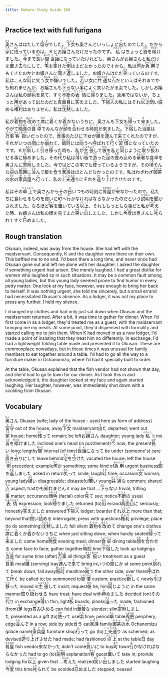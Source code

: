 ```yaml
---
title: Kokoro Study Guide 160
---
```


## Practice text with full furigana

<p>
<ruby><rb>奥</rb><rt>おく</rt></ruby>さんははたして<ruby><rb>留守</rb><rt>るす</rt></ruby>でした。<ruby><rb>下女</rb><rt>げじょ</rt></ruby>も奥さんといっしょに<ruby><rb>出</rb><rt>で</rt></ruby>たのでした。だから<ruby><rb>家</rb><rt>うち</rt></ruby>に<ruby><rb>残</rb><rt>のこ</rt></ruby>っているのは、Ｋとお<ruby><rb>嬢</rb><rt>じょう</rt></ruby>さんだけだったのです。<ruby><rb>私</rb><rt>わたくし</rt></ruby>はちょっと<ruby><rb>首</rb><rt>くび</rt></ruby>を<ruby><rb>傾</rb><rt>かたむ</rt></ruby>けました。<ruby><rb>今</rb><rt>いま</rt></ruby>まで<ruby><rb>長</rb><rt>なが</rt></ruby>い<ruby><rb>間</rb><rt>あいだ</rt></ruby><ruby><rb>世話</rb><rt>せわ</rt></ruby>になっていたけれども、奥さんがお嬢さんと私だけを<ruby><rb>置</rb><rt>お</rt></ruby>き<ruby><rb>去</rb><rt>ざ</rt></ruby>りにして、<ruby><rb>宅</rb><rt>うち</rt></ruby>を<ruby><rb>空</rb><rt>あ</rt></ruby>けた<ruby><rb>例</rb><rt>ためし</rt></ruby>はまだなかったのですから。私は<ruby><rb>何</rb><rt>なに</rt></ruby>か<ruby><rb>急用</rb><rt>きゅうよう</rt></ruby>でもできたのかとお嬢さんに<ruby><rb>聞</rb><rt>き</rt></ruby>き<ruby><rb>返</rb><rt>かえ</rt></ruby>しました。お嬢さんはただ<ruby><rb>笑</rb><rt>わら</rt></ruby>っているのです。私はこんな<ruby><rb>時</rb><rt>とき</rt></ruby>に笑う<ruby><rb>女</rb><rt>おんな</rt></ruby>が<ruby><rb>嫌</rb><rt>きら</rt></ruby>いでした。<ruby><rb>若</rb><rt>わか</rt></ruby>い女に<ruby><rb>共通</rb><rt>きょうつう</rt></ruby>な<ruby><rb>点</rb><rt>てん</rt></ruby>だといえばそれまでかも<ruby><rb>知</rb><rt>し</rt></ruby>れませんが、お嬢さんも<ruby><rb>下</rb><rt>くだ</rt></ruby>らない<ruby><rb>事</rb><rt>こと</rt></ruby>によく笑いたがる女でした。しかしお嬢さんは私の<ruby><rb>顔色</rb><rt>かおいろ</rt></ruby>を<ruby><rb>見</rb><rt>み</rt></ruby>て、すぐ<ruby><rb>不断</rb><rt>ふだん</rt></ruby>の<ruby><rb>表情</rb><rt>ひょうじょう</rt></ruby>に<ruby><rb>帰</rb><rt>かえ</rt></ruby>りました。急用ではないが、ちょっと<ruby><rb>用</rb><rt>よう</rt></ruby>があって出たのだと<ruby><rb>真面目</rb><rt>まじめ</rt></ruby>に<ruby><rb>答</rb><rt>こた</rt></ruby>えました。<ruby><rb>下宿人</rb><rt>げしゅくにん</rt></ruby>の私にはそれ<ruby><rb>以上</rb><rt>いじょう</rt></ruby><ruby><rb>問</rb><rt>と</rt></ruby>い<ruby><rb>詰</rb><rt>つ</rt></ruby>める<ruby><rb>権利</rb><rt>けんり</rt></ruby>はありません。私は<ruby><rb>沈黙</rb><rt>ちんもく</rt></ruby>しました。
</p>

<p>
私が<ruby><rb>着物</rb><rt>きもの</rt></ruby>を<ruby><rb>改</rb><rt>あらた</rt></ruby>めて<ruby><rb>席</rb><rt>せき</rt></ruby>に<ruby><rb>着</rb><rt>つ</rt></ruby>くか<ruby><rb>着</rb><rt>つ</rt></ruby>かないうちに、奥さんも下女も<ruby><rb>帰</rb><rt>かえ</rt></ruby>って<ruby><rb>来</rb><rt>き</rt></ruby>ました。やがて<ruby><rb>晩食</rb><rt>ばんめし</rt></ruby>の<ruby><rb>食卓</rb><rt>しょくたく</rt></ruby>でみんなが<ruby><rb>顔</rb><rt>かお</rt></ruby>を<ruby><rb>合</rb><rt>あ</rt></ruby>わせる<ruby><rb>時刻</rb><rt>じこく</rt></ruby>が来ました。<ruby><rb>下宿</rb><rt>げしゅく</rt></ruby>した<ruby><rb>当座</rb><rt>とうざ</rt></ruby>は<ruby><rb>万事</rb><rt>ばんじ</rt></ruby><ruby><rb>客</rb><rt>きゃく</rt></ruby><ruby><rb>扱</rb><rt>あつか</rt></ruby>いだったので、<ruby><rb>食事</rb><rt>しょくじ</rt></ruby>のたびに下女が<ruby><rb>膳</rb><rt>ぜん</rt></ruby>を<ruby><rb>運</rb><rt>はこ</rt></ruby>んで<ruby><rb>来</rb><rt>き</rt></ruby>てくれたのですが、それがいつの<ruby><rb>間</rb><rt>ま</rt></ruby>にか<ruby><rb>崩</rb><rt>くず</rt></ruby>れて、<ruby><rb>飯時</rb><rt>めしどき</rt></ruby>には<ruby><rb>向</rb><rt>むこ</rt></ruby>うへ<ruby><rb>呼</rb><rt>よ</rt></ruby>ばれて<ruby><rb>行</rb><rt>ゆ</rt></ruby>く<ruby><rb>習慣</rb><rt>しゅうかん</rt></ruby>になっていたのです。Ｋが<ruby><rb>新</rb><rt>あたら</rt></ruby>しく<ruby><rb>引</rb><rt>ひ</rt></ruby>き<ruby><rb>移</rb><rt>うつ</rt></ruby>った時も、私が<ruby><rb>主張</rb><rt>しゅちょう</rt></ruby>して<ruby><rb>彼</rb><rt>かれ</rt></ruby>を私と<ruby><rb>同</rb><rt>おな</rt></ruby>じように<ruby><rb>取</rb><rt>と</rt></ruby>り<ruby><rb>扱</rb><rt>あつか</rt></ruby>わせる事に<ruby><rb>極</rb><rt>き</rt></ruby>めました。その<ruby><rb>代</rb><rt>かわ</rt></ruby>り私は<ruby><rb>薄</rb><rt>うす</rt></ruby>い<ruby><rb>板</rb><rt>いた</rt></ruby>で<ruby><rb>造</rb><rt>つく</rt></ruby>った<ruby><rb>足</rb><rt>あし</rt></ruby>の<ruby><rb>畳</rb><rt>たた</rt></ruby>み<ruby><rb>込</rb><rt>こ</rt></ruby>める<ruby><rb>華奢</rb><rt>きゃしゃ</rt></ruby>な食卓を奥さんに<ruby><rb>寄附</rb><rt>きふ</rt></ruby>しました。今ではどこの宅でも<ruby><rb>使</rb><rt>つか</rt></ruby>っているようですが、その<ruby><rb>頃</rb><rt>ころ</rt></ruby>そんな<ruby><rb>卓</rb><rt>たく</rt></ruby>の<ruby><rb>周囲</rb><rt>しゅうい</rt></ruby>に<ruby><rb>並</rb><rt>なら</rt></ruby>んで飯を<ruby><rb>食</rb><rt>く</rt></ruby>う<ruby><rb>家族</rb><rt>かぞく</rt></ruby>はほとんどなかったのです。私はわざわざ<ruby><rb>御茶</rb><rt>おちゃ</rt></ruby>の<ruby><rb>水</rb><rt>みず</rt></ruby>の<ruby><rb>家具屋</rb><rt>かぐや</rt></ruby>へ<ruby><rb>行</rb><rt>い</rt></ruby>って、私の<ruby><rb>工夫</rb><rt>くふう</rt></ruby><ruby><rb>通</rb><rt>どお</rt></ruby>りにそれを<ruby><rb>造</rb><rt>つく</rt></ruby>り<ruby><rb>上</rb><rt>あ</rt></ruby>げさせたのです。
</p>

<p>
私はその<ruby><rb>卓上</rb><rt>たくじょう</rt></ruby>で奥さんからその<ruby><rb>日</rb><rt>ひ</rt></ruby>いつもの時刻に<ruby><rb>肴屋</rb><rt>さかなや</rt></ruby>が<ruby><rb>来</rb><rt>こ</rt></ruby>なかったので、私たちに食わせるものを<ruby><rb>買</rb><rt>か</rt></ruby>いに<ruby><rb>町</rb><rt>まち</rt></ruby>へ<ruby><rb>行</rb><rt>ゆ</rt></ruby>かなければならなかったのだという<ruby><rb>説明</rb><rt>せつめい</rt></ruby>を聞かされました。なるほど<ruby><rb>客</rb><rt>きゃく</rt></ruby>を<ruby><rb>置</rb><rt>お</rt></ruby>いている<ruby><rb>以上</rb><rt>いじょう</rt></ruby>、それももっともな事だと私が<ruby><rb>考</rb><rt>かんが</rt></ruby>えた時、お嬢さんは私の顔を見てまた<ruby><rb>笑</rb><rt>わら</rt></ruby>い<ruby><rb>出</rb><rt>だ</rt></ruby>しました。しかし<ruby><rb>今度</rb><rt>こんど</rt></ruby>は奥さんに<ruby><rb>叱</rb><rt>しか</rt></ruby>られてすぐ<ruby><rb>已</rb><rt>や</rt></ruby>めました。
</p>


## Rough translation

Okusan, indeed, was away from the house. She had left with the maidservant. Consequently, K and the daughter were there on their own. This baffled me to no end. I'd been there a long time, and never once had Okusan gone out and left me alone with her daughter. I asked the daughter if something urgent had arisen. She merely laughed. I had a great dislike for women who laughed so in such situations. It may be a common fault among all young ladies, but this young lady seemed prone to find humor in every petty matter. One look at my face, however, was enough to bring her back to herself. It was nothing urgent, she told me sincerely, but a small errand had necessitated Okusan's absence. As a lodger, it was not my place to press any further. I held my silence.

I changed my clothes and had only just sat down when Okusan and the maidservant returned. After a bit, it was time to gather for dinner. When I'd first come in as a lodger, they'd treated me as a guest, with the maidservant bringing me my meals. At some point, they'd dispensed with formality and started calling me to join them. When K had moved in as a new lodger, I'd made a point of insisting that they treat him no differently. In exchange, I'd had a lightweight folding table made and presented it to Okusan. These are commonplace nowadays, but in those times it was unusual for family members to eat together around a table. I'd had to go all the way to a furniture maker in Ochanomizu, where I'd had it specially built to order.

At the table, Okusan explained that the fish vendor had not shown that day, and she'd had to go to town for our dinner. As I took this in and acknowledged it, the daughter looked at my face and again started laughing. Her laughter, however, was immediately shut down with a scolding from Okusan.    


## Vocabulary

<p>
<span class="vocabstudy"><ruby><rb>奥</rb><rt>おく</rt></ruby>さん&nbsp;Okusan (wife; lady of the house - used here as form of address)</span><span class="vocabstudy"><ruby><rb>留守</rb><rt>るす</rt></ruby>&nbsp;out of the house; away</span><span class="vocabstudy"><ruby><rb>下女</rb><rt>げじょ</rt></ruby>&nbsp;maidservant</span><span class="vocabstudy"><ruby><rb>出</rb><rt>で</rt></ruby>た&nbsp;departed; went out</span><span class="vocabstudy"><ruby><rb>家</rb><rt>うち</rt></ruby>&nbsp;house; home</span><span class="vocabstudy"><ruby><rb>残</rb><rt>のこ</rt></ruby>って&nbsp;remain; be left</span><span class="vocabstudy">お<ruby><rb>嬢</rb><rt>じょう</rt></ruby>さん&nbsp;daughter; young lady</span><span class="vocabstudy"><ruby><rb>私</rb><rt>わたくし</rt></ruby>&nbsp;I; me</span><span class="vocabstudy"><ruby><rb>首</rb><rt>くび</rt></ruby>を<ruby><rb>傾</rb><rt>かたむ</rt></ruby>けました&nbsp;inclined one's head (in puzzlement)</span><span class="vocabstudy"><ruby><rb>今</rb><rt>いま</rt></ruby>&nbsp;now; the present</span><span class="vocabstudy"><ruby><rb>長</rb><rt>なが</rt></ruby>い&nbsp;long; lengthy</span><span class="vocabstudy"><ruby><rb>間</rb><rt>あいだ</rt></ruby>&nbsp;interval (of time)</span><span class="vocabstudy"><ruby><rb>世話</rb><rt>せわ</rt></ruby>になって&nbsp;be under (someone's) care</span><span class="vocabstudy"><ruby><rb>置</rb><rt>お</rt></ruby>き<ruby><rb>去</rb><rt>ざ</rt></ruby>りにして&nbsp;leave behind</span><span class="vocabstudy"><ruby><rb>宅</rb><rt>うち</rt></ruby>を<ruby><rb>空</rb><rt>あ</rt></ruby>けた&nbsp;vacated the house; left the house</span><span class="vocabstudy"><ruby><rb>例</rb><rt>ためし</rt></ruby>&nbsp;precedent; example</span><span class="vocabstudy"><ruby><rb>何</rb><rt>なに</rt></ruby>か&nbsp;something; some kind of</span><span class="vocabstudy"><ruby><rb>急用</rb><rt>きゅうよう</rt></ruby>&nbsp;urgent business</span><span class="vocabstudy"><ruby><rb>聞</rb><rt>き</rt></ruby>き<ruby><rb>返</rb><rt>かえ</rt></ruby>しました&nbsp;asked in return</span><span class="vocabstudy"><ruby><rb>笑</rb><rt>わら</rt></ruby>って&nbsp;smile; laugh</span><span class="vocabstudy"><ruby><rb>時</rb><rt>とき</rt></ruby>&nbsp;time; occasion</span><span class="vocabstudy"><ruby><rb>女</rb><rt>おんな</rt></ruby>&nbsp;woman; young lady</span><span class="vocabstudy"><ruby><rb>嫌</rb><rt>きら</rt></ruby>い&nbsp;disagreeable; distasteful</span><span class="vocabstudy"><ruby><rb>若</rb><rt>わか</rt></ruby>い&nbsp;young</span><span class="vocabstudy"><ruby><rb>共通</rb><rt>きょうつう</rt></ruby>な&nbsp;common; shared</span><span class="vocabstudy"><ruby><rb>点</rb><rt>てん</rt></ruby>&nbsp;aspect; trait</span><span class="vocabstudy">かも<ruby><rb>知</rb><rt>し</rt></ruby>れません&nbsp;it may be that ...</span><span class="vocabstudy"><ruby><rb>下</rb><rt>くだ</rt></ruby>らない&nbsp;trivial; trifling</span><span class="vocabstudy"><ruby><rb>事</rb><rt>こと</rt></ruby>&nbsp;matter; occurance</span><span class="vocabstudy"><ruby><rb>顔色</rb><rt>かおいろ</rt></ruby>&nbsp;(facial) color</span><span class="vocabstudy"><ruby><rb>見</rb><rt>み</rt></ruby>て&nbsp;see; notice</span><span class="vocabstudy"><ruby><rb>不断</rb><rt>ふだん</rt></ruby>の&nbsp;usual</span><span class="vocabstudy"><ruby><rb>表情</rb><rt>ひょうじょう</rt></ruby>&nbsp;expression; look</span><span class="vocabstudy"><ruby><rb>帰</rb><rt>かえ</rt></ruby>りました&nbsp;returned (to)</span><span class="vocabstudy"><ruby><rb>用</rb><rt>よう</rt></ruby>&nbsp;errand</span><span class="vocabstudy"><ruby><rb>真面目</rb><rt>まじめ</rt></ruby>に&nbsp;seriously; honestly</span><span class="vocabstudy"><ruby><rb>答</rb><rt>こた</rt></ruby>えました&nbsp;answered</span><span class="vocabstudy"><ruby><rb>下宿人</rb><rt>げしゅくにん</rt></ruby>&nbsp;lodger; boarder</span><span class="vocabstudy">それ<ruby><rb>以上</rb><rt>いじょう</rt></ruby>&nbsp;more than that; beyond that</span><span class="vocabstudy"><ruby><rb>問</rb><rt>と</rt></ruby>い<ruby><rb>詰</rb><rt>つ</rt></ruby>める&nbsp;interrogate; press with questions</span><span class="vocabstudy"><ruby><rb>権利</rb><rt>けんり</rt></ruby>&nbsp;privilege; place (to do something)</span><span class="vocabstudy"><ruby><rb>沈黙</rb><rt>ちんもく</rt></ruby>しました&nbsp;fell silent</span>
<span class="vocabstudy"><ruby><rb>着物</rb><rt>きもの</rt></ruby>を<ruby><rb>改</rb><rt>あらた</rt></ruby>めて&nbsp;change one's clothes</span><span class="vocabstudy"><ruby><rb>席</rb><rt>せき</rt></ruby>に<ruby><rb>着</rb><rt>つ</rt></ruby>くか<ruby><rb>着</rb><rt>つ</rt></ruby>かないうちに&nbsp;when just sitting down; when hardly seated</span><span class="vocabstudy"><ruby><rb>帰</rb><rt>かえ</rt></ruby>って<ruby><rb>来</rb><rt>き</rt></ruby>ました&nbsp;came home</span><span class="vocabstudy"><ruby><rb>晩食</rb><rt>ばんめし</rt></ruby>&nbsp;evening meal; dinner</span><span class="vocabstudy"><ruby><rb>食卓</rb><rt>しょくたく</rt></ruby>&nbsp;dining table</span><span class="vocabstudy"><ruby><rb>顔</rb><rt>かお</rt></ruby>を<ruby><rb>合</rb><rt>あ</rt></ruby>わせる&nbsp;come face to face; gather together</span><span class="vocabstudy"><ruby><rb>時刻</rb><rt>じこく</rt></ruby>&nbsp;time</span><span class="vocabstudy"><ruby><rb>下宿</rb><rt>げしゅく</rt></ruby>した&nbsp;took up lodgings</span><span class="vocabstudy"><ruby><rb>当座</rb><rt>とうざ</rt></ruby>&nbsp;for some time (after)</span><span class="vocabstudy"><ruby><rb>万事</rb><rt>ばんじ</rt></ruby>&nbsp;all things</span><span class="vocabstudy"><ruby><rb>客</rb><rt>きゃく</rt></ruby><ruby><rb>扱</rb><rt>あつか</rt></ruby>い&nbsp;treatment as a guest</span><span class="vocabstudy"><ruby><rb>食事</rb><rt>しょくじ</rt></ruby>&nbsp;meal</span><span class="vocabstudy"><ruby><rb>膳</rb><rt>ぜん</rt></ruby>&nbsp;(serving) tray</span><span class="vocabstudy"><ruby><rb>運</rb><rt>はこ</rt></ruby>んで<ruby><rb>来</rb><rt>き</rt></ruby>て&nbsp;bring in</span><span class="vocabstudy">いつの<ruby><rb>間</rb><rt>ま</rt></ruby>にか&nbsp;at some point</span><span class="vocabstudy"><ruby><rb>崩</rb><rt>くず</rt></ruby>れて&nbsp;break down; fall away</span><span class="vocabstudy"><ruby><rb>飯時</rb><rt>めしどき</rt></ruby>&nbsp;mealtime</span><span class="vocabstudy"><ruby><rb>向</rb><rt>むこ</rt></ruby>う&nbsp;the other side; over there</span><span class="vocabstudy"><ruby><rb>呼</rb><rt>よ</rt></ruby>ばれて<ruby><rb>行</rb><rt>ゆ</rt></ruby>く&nbsp;be called to; be summoned to</span><span class="vocabstudy"><ruby><rb>習慣</rb><rt>しゅうかん</rt></ruby>&nbsp;custom; practice</span><span class="vocabstudy"><ruby><rb>新</rb><rt>あたら</rt></ruby>しく&nbsp;newly</span><span class="vocabstudy"><ruby><rb>引</rb><rt>ひ</rt></ruby>き<ruby><rb>移</rb><rt>うつ</rt></ruby>った&nbsp;moved in</span><span class="vocabstudy"><ruby><rb>主張</rb><rt>しゅちょう</rt></ruby>して&nbsp;insist; request</span><span class="vocabstudy"><ruby><rb>彼</rb><rt>かれ</rt></ruby>&nbsp;he; him</span><span class="vocabstudy"><ruby><rb>同</rb><rt>おな</rt></ruby>じように&nbsp;in the same manner</span><span class="vocabstudy"><ruby><rb>取</rb><rt>と</rt></ruby>り<ruby><rb>扱</rb><rt>あつか</rt></ruby>わせる&nbsp;have treat; have deal with</span><span class="vocabstudy"><ruby><rb>極</rb><rt>き</rt></ruby>めました&nbsp;decided (on)</span><span class="vocabstudy">その<ruby><rb>代</rb><rt>かわ</rt></ruby>り&nbsp;in exchange</span><span class="vocabstudy"><ruby><rb>薄</rb><rt>うす</rt></ruby>い&nbsp;thin; light</span><span class="vocabstudy"><ruby><rb>板</rb><rt>いた</rt></ruby>&nbsp;boards; planks</span><span class="vocabstudy"><ruby><rb>造</rb><rt>つく</rt></ruby>った&nbsp;made; fashioned (from)</span><span class="vocabstudy"><ruby><rb>足</rb><rt>あし</rt></ruby>&nbsp;legs</span><span class="vocabstudy"><ruby><rb>畳</rb><rt>たた</rt></ruby>み<ruby><rb>込</rb><rt>こ</rt></ruby>める&nbsp;can fold in</span><span class="vocabstudy"><ruby><rb>華奢</rb><rt>きゃしゃ</rt></ruby>な&nbsp;slender; slim</span><span class="vocabstudy"><ruby><rb>寄附</rb><rt>きふ</rt></ruby>しました&nbsp;presented as a gift (to)</span><span class="vocabstudy"><ruby><rb>使</rb><rt>つか</rt></ruby>って&nbsp;use</span><span class="vocabstudy"><ruby><rb>頃</rb><rt>ころ</rt></ruby>&nbsp;time; period</span><span class="vocabstudy"><ruby><rb>卓</rb><rt>たく</rt></ruby>&nbsp;table</span><span class="vocabstudy"><ruby><rb>周囲</rb><rt>しゅうい</rt></ruby>&nbsp;periphery; edge</span><span class="vocabstudy"><ruby><rb>並</rb><rt>なら</rt></ruby>んで&nbsp;in a row; side by side</span><span class="vocabstudy"><ruby><rb>食</rb><rt>く</rt></ruby>う&nbsp;eat</span><span class="vocabstudy"><ruby><rb>家族</rb><rt>かぞく</rt></ruby>&nbsp;family</span><span class="vocabstudy"><ruby><rb>御茶</rb><rt>おちゃ</rt></ruby>の<ruby><rb>水</rb><rt>みず</rt></ruby>&nbsp;Ochanomizu (place name)</span><span class="vocabstudy"><ruby><rb>家具屋</rb><rt>かぐや</rt></ruby>&nbsp;furniture shop</span><span class="vocabstudy"><ruby><rb>行</rb><rt>い</rt></ruby>って&nbsp;go (to)</span><span class="vocabstudy"><ruby><rb>工夫</rb><rt>くふう</rt></ruby><ruby><rb>通</rb><rt>どお</rt></ruby>り&nbsp;as schemed; as devised</span><span class="vocabstudy"><ruby><rb>造</rb><rt>つく</rt></ruby>り<ruby><rb>上</rb><rt>あ</rt></ruby>げさせた&nbsp;had made; had fashioned</span>
<span class="vocabstudy"><ruby><rb>卓上</rb><rt>たくじょう</rt></ruby>&nbsp;at the table</span><span class="vocabstudy"><ruby><rb>日</rb><rt>ひ</rt></ruby>&nbsp;day</span><span class="vocabstudy"><ruby><rb>肴屋</rb><rt>さかなや</rt></ruby>&nbsp;fish vendor</span><span class="vocabstudy"><ruby><rb>来</rb><rt>こ</rt></ruby>なかった&nbsp;didn't come</span><span class="vocabstudy"><ruby><rb>買</rb><rt>か</rt></ruby>いに&nbsp;to buy</span><span class="vocabstudy"><ruby><rb>町</rb><rt>まち</rt></ruby>&nbsp;town</span><span class="vocabstudy"><ruby><rb>行</rb><rt>ゆ</rt></ruby>かなければならなかった&nbsp;had to go (to)</span><span class="vocabstudy"><ruby><rb>説明</rb><rt>せつめい</rt></ruby>&nbsp;explanation</span><span class="vocabstudy"><ruby><rb>客</rb><rt>きゃく</rt></ruby>&nbsp;guest</span><span class="vocabstudy"><ruby><rb>置</rb><rt>お</rt></ruby>いて&nbsp;take in; provide lodging for</span><span class="vocabstudy"><ruby><rb>以上</rb><rt>いじょう</rt></ruby>&nbsp;given that ...</span><span class="vocabstudy"><ruby><rb>考</rb><rt>かんが</rt></ruby>えた&nbsp;realized</span><span class="vocabstudy"><ruby><rb>笑</rb><rt>わら</rt></ruby>い<ruby><rb>出</rb><rt>だ</rt></ruby>しました&nbsp;started laughing</span><span class="vocabstudy"><ruby><rb>今度</rb><rt>こんど</rt></ruby>&nbsp;this time</span><span class="vocabstudy"><ruby><rb>叱</rb><rt>しか</rt></ruby>られて&nbsp;be scolded</span><span class="vocabstudy"><ruby><rb>已</rb><rt>や</rt></ruby>めました&nbsp;stopped; ceased</span>
</p>
